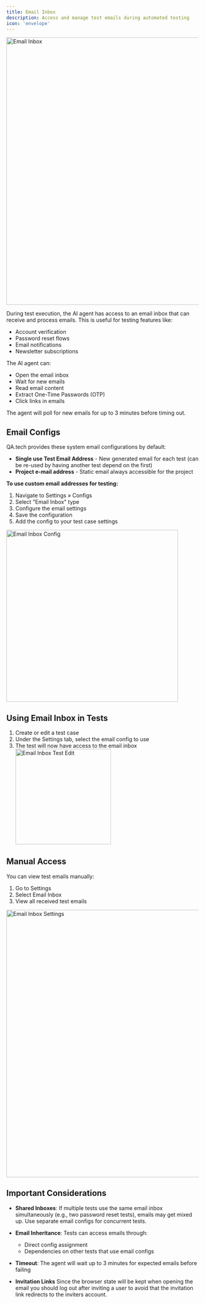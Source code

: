 ```yaml
---
title: Email Inbox
description: Access and manage test emails during automated testing
icon: 'envelope'
---
```


<img width="700px" src="/images/email-inbox-test.png" alt="Email Inbox" />

During test execution, the AI agent has access to an email inbox that can receive and process emails. This is useful for testing features like:

- Account verification
- Password reset flows
- Email notifications
- Newsletter subscriptions

The AI agent can:

- Open the email inbox
- Wait for new emails
- Read email content
- Extract One-Time Passwords (OTP)
- Click links in emails

The agent will poll for new emails for up to 3 minutes before timing out.

## Email Configs

QA.tech provides these system email configurations by default:

- **Single use Test Email Address** - New generated email for each test (can be re-used by having another test depend on the first)
- **Project e-mail address** - Static email always accessible for the project

**To use custom email addresses for testing:**

1. Navigate to Settings » Configs
2. Select "Email Inbox" type
3. Configure the email settings
4. Save the configuration
5. Add the config to your test case settings

<img
  width="450px"
  src="/images/email-inbox-config.png"
  alt="Email Inbox Config"
/>

## Using Email Inbox in Tests

1. Create or edit a test case
2. Under the Settings tab, select the email config to use
3. The test will now have access to the email inbox
   <img
     width="250px"
     src="/images/email-inbox-test-edit.png"
     alt="Email Inbox Test Edit"
   />

## Manual Access

You can view test emails manually:

1. Go to Settings
2. Select Email Inbox
3. View all received test emails

<img
  width="700px"
  src="/images/email-inbox-settings.png"
  alt="Email Inbox Settings"
/>

## Important Considerations

- **Shared Inboxes**: If multiple tests use the same email inbox simultaneously (e.g., two password reset tests), emails may get mixed up. Use separate email configs for concurrent tests.

- **Email Inheritance**: Tests can access emails through:
  - Direct config assignment
  - Dependencies on other tests that use email configs
- **Timeout**: The agent will wait up to 3 minutes for expected emails before failing
- **Invitation Links** Since the browser state will be kept when opening the email you should log out after inviting a user to avoid that the invitation link redirects to the inviters account.
